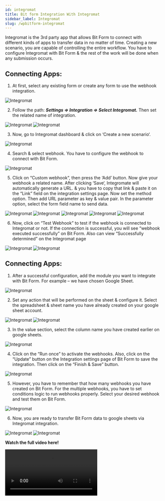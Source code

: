 ```yaml
---
id: integromat
title: Bit form Integration With Integromat 
sidebar_label: Integromat
slug: /wpbitform-integromat
---
```


Integromat is the 3rd party app that allows Bit Form to connect with different kinds of apps to transfer data in no matter of time. Creating a new scenario, you are capable of controlling the entire workflow. You have to configure Integromat with Bit Form & the rest of the work will be done when any submission occurs.

## Connecting Apps:  
1. At first, select any existing form or create any form to use the webhook integration.

 <Image src="Integromat/1_Select Form-Bit Form" alt="Integromat" w="1020" h="400" />

2. Follow the path: ***Settings => Integration => Select Integromat.*** Then set the related name of integration.

 <Image src="Integromat/2_Select Integromate-Bit Form" alt="Integromat" w="1020" h="400" />

 <Image src="Integromat/3_Integration Name-Bit Form" alt="Integromat" w="1020" h="400" />

3. Now, go to Integromat dashboard & click on  ‘Create a new scenario‘.

 <Image src="Integromat/4_Create Scenario-Bit Form" alt="Integromat" w="1020" h="400" />

4. Search & select webhook. You have to configure the webhook to connect with Bit Form.

 <Image src="Integromat/5_Search Webhook-Bit Form" alt="Integromat" w="1020" h="400" />

5. Click on “Custom webhook“, then press the ‘Add’ button. Now give your webhook a related name. After clicking ‘Save‘, Integromate will automatically generate a URL. & you have to copy that link & paste it on the “Link” field on the integration settings page. Now set the method option. Then add URL parameter as key & value pair. In the parameter option, select the form field name to send data.

 <Image src="Integromat/6_Create Custom Webhook-Bit Form " alt="Integromat" w="1020" h="400" />

 <Image src="Integromat/7_Add Webhook Bit Form" alt="Integromat" w="1020" h="400" />

 <Image src="Integromat/8_Webhook name-Bit Form" alt="Integromat" w="1020" h="400" />

 <Image src="Integromat/9_Copy URL-Bit Form" alt="Integromat" w="1020" h="400" />

 <Image src="Integromat/10_Paste URL-Bit Form" alt="Integromat" w="1020" h="400" />

6. Now, click on “Test Webhook” to test if the webhook is connected to Integromat or not. If the connection is successful, you will see “webhook executed successfully” on Bit Form. Also can view “Successfully determined” on the Integromat page

 <Image src="Integromat/11_Test Webhook -Bit Form" alt="Integromat" w="1020" h="400" />

 <Image src="Integromat/12.1_Successfull-Bit Form" alt="Integromat" w="1020" h="400" />

## Connecting Apps:  
1. After a successful configuration, add the module you want to integrate with Bit Form. For example – we have chosen Google Sheet.
  
 <Image src="Integromat/13_Search another module-Bit Form" alt="Integromat" w="1020" h="400" />

2. Set any action that will be performed on the sheet & configure it. Select the spreadsheet & sheet name you have already created on your google sheet account.

 <Image src="Integromat/14_Google sheet-Bit Form" alt="Integromat" w="1020" h="400" />

 <Image src="Integromat/15_Select SpreadSheet-Bit Form" alt="Integromat" w="1020" h="400" />

3. In the value section, select the column name you have created earlier on google sheets.

 <Image src="Integromat/16_Set Parameters-Bit Form" alt="Integromat" w="1020" h="400" />

4. Click on the “Run once” to activate the webhooks. Also, click on the “Update” button on the Integration settings page of Bit Form to save the integration. Then click on the “Finish & Save” button.

 <Image src="Integromat/12.2_Finish & Save-Bit Form" alt="Integromat" w="1020" h="400" />

5. However, you have to remember that how many webhooks you have created on Bit Form. For the multiple webhooks, you have to set conditions logic to run webhooks properly. Select your desired webhook and test them on Bit Form.

 <Image src="Integromat/Condirional logic-Bit Form" alt="Integromat" w="1020" h="400" />

6. Now, you are ready to transfer Bit Form data to google sheets via Integromat integration.

 <Image src="Integromat/17_Input-Bit Form" alt="Integromat" w="1020" h="400" />

 <Image src="Integromat/18" alt="Integromat" w="1020" h="400" />

**Watch the full video here!**

<Video youtube src="myB_pia6bBM" /> 



 




 

